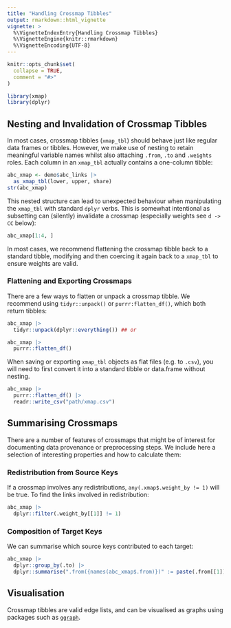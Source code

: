 ```yaml
---
title: "Handling Crossmap Tibbles"
output: rmarkdown::html_vignette
vignette: >
  %\VignetteIndexEntry{Handling Crossmap Tibbles}
  %\VignetteEngine{knitr::rmarkdown}
  %\VignetteEncoding{UTF-8}
---
```


```r
knitr::opts_chunk$set(
  collapse = TRUE,
  comment = "#>"
)
```

```r
library(xmap)
library(dplyr)
```


## Nesting and Invalidation of Crossmap Tibbles

In most cases, crossmap tibbles (`xmap_tbl`) should behave just like regular data frames or tibbles. However, we make use of nesting to retain meaningful variable names whilst also attaching `.from`, `.to` and `.weights` roles. Each column in an `xmap_tbl` actually contains a one-column tibble:

```r
abc_xmap <- demo$abc_links |>
  as_xmap_tbl(lower, upper, share)
str(abc_xmap)
```

This nested structure can lead to unexpected behaviour when manipulating the `xmap_tbl` with standard `dplyr` verbs. This is somewhat intentional as subsetting can (silently) invalidate a crossmap (especially weights see `d -> CC` below):

```r
abc_xmap[1:4, ]
```

In most cases, we recommend flattening the crossmap tibble back to a standard tibble, modifying and then coercing it again back to a `xmap_tbl` to ensure weights are valid.

### Flattening and Exporting Crossmaps

<!-- This nesting adds some additional steps on top of standard the import and export operations for flat files. -->

There are a few ways to flatten or unpack a crossmap tibble. We recommend using `tidyr::unpack()` or `purrr:flatten_df()`, which both return tibbles:

```r
abc_xmap |>
  tidyr::unpack(dplyr::everything()) ## or

abc_xmap |>
  purrr::flatten_df()
```

When saving or exporting `xmap_tbl` objects as flat files (e.g. to `.csv`), you will need to first convert it into a standard tibble or data.frame without nesting.

```r
abc_xmap |>
  purrr::flatten_df() |>
  readr::write_csv("path/xmap.csv")
```

## Summarising Crossmaps

There are a number of features of crossmaps that might be of interest for documenting data provenance or preprocessing steps. We include here a selection of interesting properties and how to calculate them:

### Redistribution from Source Keys

If a crossmap involves any redistributions, `any(.xmap$.weight_by != 1)` will be true.
To find the links involved in redistribution:
```r
abc_xmap |>
  dplyr::filter(.weight_by[[1]] != 1)
```

### Composition of Target Keys

We can summarise which source keys contributed to each target:

```r
abc_xmap |>
  dplyr::group_by(.to) |>
  dplyr::summarise(".from({names(abc_xmap$.from)})" := paste(.from[[1]], collapse = ", "))
```

## Visualisation

Crossmap tibbles are valid edge lists, and can be visualised as graphs using packages such as [`ggraph`](https://ggraph.data-imaginist.com).